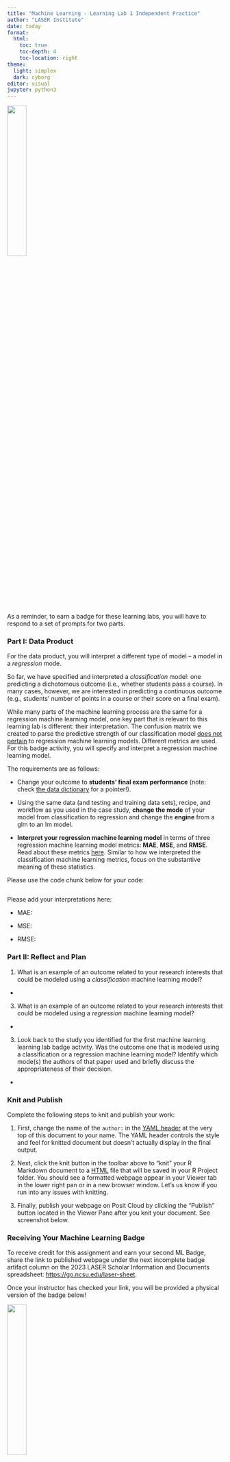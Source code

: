 ```yaml
---
title: "Machine Learning - Learning Lab 1 Independent Practice"
author: "LASER Institute"
date: today 
format:
  html:
    toc: true
    toc-depth: 4
    toc-location: right
theme:
  light: simplex
  dark: cyborg
editor: visual
jupyter: python3
---
```


![](img/ML_I_Hx.png){width="30%"}

As a reminder, to earn a badge for these learning labs, you will have to
respond to a set of prompts for two parts.

### Part I: Data Product

For the data product, you will interpret a different type of model -- a
model in a *regression* mode.

So far, we have specified and interpreted a *classification* model: one
predicting a dichotomous outcome (i.e., whether students pass a course).
In many cases, however, we are interested in predicting a continuous
outcome (e.g., students' number of points in a course or their score on
a final exam).

While many parts of the machine learning process are the same for a
regression machine learning model, one key part that is relevant to this
learning lab is different: their interpretation. The confusion matrix we
created to parse the predictive strength of our classification model
[does not pertain]{.underline} to regression machine learning models.
Different metrics are used. For this badge activity, you will specify
and interpret a regression machine learning model.

The requirements are as follows:

-   Change your outcome to **students' final exam performance** (note:
    check [the data
    dictionary](https://analyse.kmi.open.ac.uk/open_dataset) for a
    pointer!).

-   Using the same data (and testing and training data sets), recipe,
    and workflow as you used in the case study, **change the mode** of
    your model from classification to regression and change the
    **engine** from a glm to an lm model.

-   **Interpret your regression machine learning model** in terms of
    three regression machine learning model metrics: **MAE**, **MSE**,
    and **RMSE**. Read about these metrics
    [here](https://bradleyboehmke.github.io/HOML/process.html#model-eval).
    Similar to how we interpreted the classification machine learning
    metrics, focus on the substantive meaning of these statistics.

Please use the code chunk below for your code:

```r

```

Please add your interpretations here:

-   MAE:

-   MSE:

-   RMSE:

### Part II: Reflect and Plan

1.  What is an example of an outcome related to your research interests
    that could be modeled using a *classification* machine learning
    model?

-   

3.  What is an example of an outcome related to your research interests
    that could be modeled using a *regression* machine learning model?

-   

3.  Look back to the study you identified for the first machine learning
    learning lab badge activity. Was the outcome one that is modeled
    using a classification or a regression machine learning model?
    Identify which mode(s) the authors of that paper used and briefly
    discuss the appropriateness of their decision.

-   

### Knit and Publish

Complete the following steps to knit and publish your work:

1.  First, change the name of the `author:` in the [YAML
    header](https://bookdown.org/yihui/rmarkdown-cookbook/rmarkdown-anatomy.html#yaml-metadata)
    at the very top of this document to your name. The YAML header
    controls the style and feel for knitted document but doesn't
    actually display in the final output.

2.  Next, click the knit button in the toolbar above to "knit" your R
    Markdown document to a
    [HTML](https://bookdown.org/yihui/rmarkdown/html-document.html) file
    that will be saved in your R Project folder. You should see a
    formatted webpage appear in your Viewer tab in the lower right pan
    or in a new browser window. Let's us know if you run into any issues
    with knitting.

3.  Finally, publish your webpage on Posit Cloud by clicking the
    "Publish" button located in the Viewer Pane after you knit your
    document. See screenshot below.

### Receiving Your Machine Learning Badge

To receive credit for this assignment and earn your second ML Badge,
share the link to published webpage under the next incomplete badge
artifact column on the 2023 LASER Scholar Information and Documents
spreadsheet: <https://go.ncsu.edu/laser-sheet>.

Once your instructor has checked your link, you will be provided a
physical version of the badge below!

![](img/ML_I_Hx.png){width="30%"}
